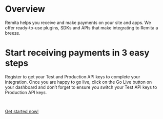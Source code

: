 # Overview

Remita helps you receive and make payments on your site and apps. We offer ready-to-use plugins, SDKs and APIs that make integrating to Remita a breeze.

# Start receiving payments in 3 easy steps

Register to get your Test and Production API keys to complete your integration. Once you are happy to go live, click on the Go Live button on your dashboard and don’t forget to ensure you switch your Test API keys to Production API keys.

<br />

[Get started now!](/getting-started)
